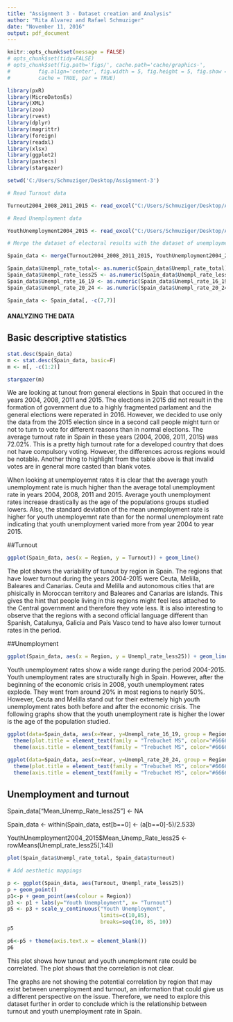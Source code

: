```yaml
---
title: "Assignment 3 - Dataset creation and Analysis"
author: "Rita Alvarez and Rafael Schmuziger"
date: "November 11, 2016"
output: pdf_document
---
```


```r
knitr::opts_chunk$set(message = FALSE)
# opts_chunk$set(tidy=FALSE)
# opts_chunk$set(fig.path='figs/', cache.path='cache/graphics-', 
#         fig.align='center', fig.width = 5, fig.height = 5, fig.show = 'hold',
#         cache = TRUE, par = TRUE)
```

```r
library(pxR)
library(MicroDatosEs)
library(XML)
library(zoo)
library(rvest)
library(dplyr)
library(magrittr)
library(foreign)
library(readxl)
library(xlsx)
library(ggplot2)
library(pastecs)
library(stargazer)
```

```r
setwd('C:/Users/Schmuziger/Desktop/Assignment-3')
```

```r
# Read Turnout data

Turnout2004_2008_2011_2015 <- read_excel("C:/Users/Schmuziger/Desktop/Assignment-3/ElectionsResult_2015_2011_2008_2004.xlsx", col_names = TRUE)
```

```r
# Read Unemployment data

YouthUnemployment2004_2015 <- read_excel("C:/Users/Schmuziger/Desktop/Assignment-3/YouthUnemployment2015_2011_2008_2004.xlsx", col_names = TRUE)
```

```r
# Merge the dataset of electoral results with the dataset of unemployment rates. Change columns as numeric and clean one column

Spain_data <- merge(Turnout2004_2008_2011_2015, YouthUnemployment2004_2015, by=c("Region","Year"), all=TRUE)

Spain_data$Unempl_rate_total<- as.numeric(Spain_data$Unempl_rate_total)
Spain_data$Unempl_rate_less25 <- as.numeric(Spain_data$Unempl_rate_less25)
Spain_data$Unempl_rate_16_19 <- as.numeric(Spain_data$Unempl_rate_16_19)
Spain_data$Unempl_rate_20_24 <- as.numeric(Spain_data$Unempl_rate_20_24)

Spain_data <- Spain_data[, -c(7,7)]
```

#### ANALYZING THE DATA

## Basic descriptive statistics

```r
stat.desc(Spain_data) 
m <- stat.desc(Spain_data, basic=F)
m <- m[, -c(1:2)]
```


```r
stargazer(m)
```

We are looking at tunout from general elections in Spain that occured in the years 2004, 2008, 2011 and 2015. The elections in 2015 did not result in the formation of government due to a highly fragmented parlament and the general elections were reperated in 2016. However, we decided to use only the data from the 2015 election since in a second call people might turn or not to turn to vote for different reasons than in normal elections.  The average turnout rate in Spain in these years (2004, 2008, 2011, 2015) was 72.02%. This is a pretty high turnout rate for a developed country that does not have compulsory voting. However, the differences across regions would be notable. Another thing to highlight from the table above is that invalid votes are in general more casted than blank votes.

When looking at unemployemnt rates it is clear that the average youth unemployment rate is much higher than the average total unemployment rate in years 2004, 2008, 2011 and 2015. Average youth unemployment rates increase drastically as the age of the populations groups studied lowers. Also, the standard deviation of the mean unemployment rate is higher for youth unemployemnt rate than for the normal unemployment rate indicating that youth unemployment varied more from year 2004 to year 2015.

##Turnout

```r
ggplot(Spain_data, aes(x = Region, y = Turnout)) + geom_line()
```

The plot shows the variability of tunout by region in Spain. The regions that have lower turnout during the years 2004-2015 were Ceuta, Melilla, Baleares and Canarias. Ceuta and Melilla and autonomous cities that are phisically in Moroccan territory and Baleares and Canarias are islands. This gives the hint that people living in this regions might feel less attached to the Central government and therefore they vote less. It is also interesting to observe that the regions with a second official language different than Spanish, Catalunya, Galicia and Pais Vasco tend to have also lower turnout rates in the period.

##Unemployment

```r
ggplot(Spain_data, aes(x = Region, y = Unempl_rate_less25)) + geom_line()
```

Youth unemployment rates show a wide range during the period 2004-2015. Youth unemployment rates are structurally high in Spain. However, after the beginning of the economic crisis in 2008, youth unemployment rates explode. They went from around 20% in most regions to nearly 50%. However, Ceuta and Melilla stand out for their extremely high youth unemployment rates both before and after the economic crisis. The following graphs show that the youth unemployment rate is higher the lower is the age of the population studied.

```r
ggplot(data=Spain_data, aes(x=Year, y=Unempl_rate_16_19, group = Region, colour = Region)) + geom_line() + ggtitle("Youth Unemployment per region") + labs(x="Year", y="Unemployment rate 16-19")+ 
  theme(plot.title = element_text(family = "Trebuchet MS", color="#666666", face="bold", size=24, hjust=0)) +
  theme(axis.title = element_text(family = "Trebuchet MS", color="#666666", face="bold", size=16))
```


```r
ggplot(data=Spain_data, aes(x=Year, y=Unempl_rate_20_24, group = Region, colour = Region)) + geom_line() + ggtitle("Youth Unemployment per region") + labs(x="Year", y="Unemployment rate 20-24")+ 
  theme(plot.title = element_text(family = "Trebuchet MS", color="#666666", face="bold", size=24, hjust=0)) +
  theme(axis.title = element_text(family = "Trebuchet MS", color="#666666", face="bold", size=16)) 
```

## Unemployment and turnout

Spain_data["Mean_Unemp_Rate_less25"] <- NA 

Spain_data <- within(Spain_data, est[b==0] <- (a[b==0]-5)/2.533)

YouthUnemployment2004_2015$Mean_Unemp_Rate_less25 <- rowMeans(Unempl_rate_less25[,1:4])

```r
plot(Spain_data$Unempl_rate_total, Spain_data$turnout)

# Add aesthetic mappings

p <- ggplot(Spain_data, aes(Turnout, Unempl_rate_less25))
p + geom_point()
p1<-p + geom_point(aes(colour = Region)) 
p3 <- p1 + labs(y="Youth Unemployment", x= "Turnout")
p5 <- p3 + scale_y_continuous("Youth Unemployment",
                              limits=c(10,85),
                              breaks=seq(10, 85, 10))
p5

p6<-p5 + theme(axis.text.x = element_blank())
p6
```

This plot shows how tunout and youth unemploment rate could be correlated. The plot shows that the correlation is not clear. 

The graphs are not showing the potential correlation by region that may exist between unemployment and turnout, an information that could give us a different perspective on the issue. Therefore, we need to explore this dataset further in order to conclude which is the relationship between turnout and youth unemployment rate in Spain.
